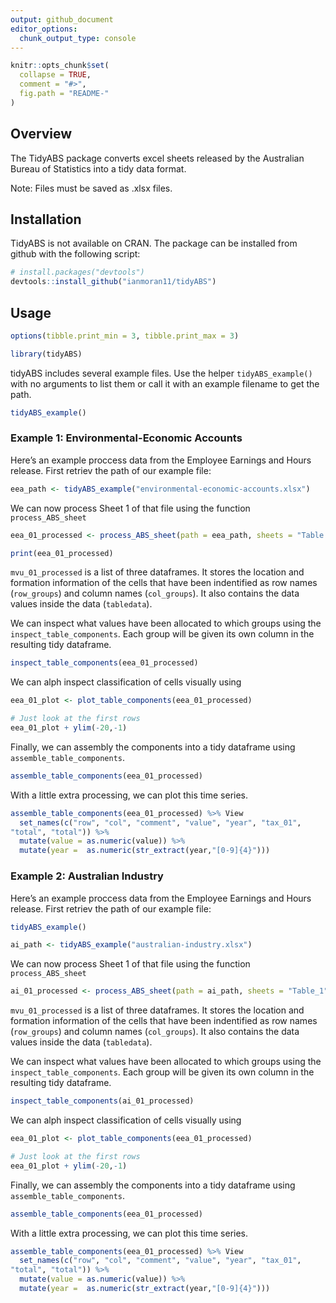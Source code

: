 ```yaml
---
output: github_document
editor_options: 
  chunk_output_type: console
---
```


<!-- README.md is generated from README.Rmd. Please edit that file -->

```r
knitr::opts_chunk$set(
  collapse = TRUE,
  comment = "#>",
  fig.path = "README-"
)
```


## Overview

The TidyABS package converts excel sheets released by the Australian Bureau of Statistics into a tidy data format.    

Note: Files must be saved as .xlsx files. 


## Installation

TidyABS is not available on CRAN. The package can be installed from github with the following script:
 
```r
# install.packages("devtools")
devtools::install_github("ianmoran11/tidyABS")
```

## Usage

```r
options(tibble.print_min = 3, tibble.print_max = 3)
```

```r
library(tidyABS)
```

tidyABS includes several example files.  Use the helper `tidyABS_example()` with no arguments to list them or call it with an example filename to get the path.

```r

tidyABS_example()

```

### Example 1: Environmental-Economic Accounts

Here's an example proccess data from the Employee Earnings and Hours release. First retriev the path of our example file:

```r

eea_path <- tidyABS_example("environmental-economic-accounts.xlsx")

```

We can now process Sheet 1 of that file using the function `process_ABS_sheet`


```r

eea_01_processed <- process_ABS_sheet(path = eea_path, sheets = "Table 6.1")

print(eea_01_processed)

```

`mvu_01_processed` is a list of three dataframes. It stores the location and formation information of the cells that have been indentified as row names (`row_groups`) and column names (`col_groups`). It also contains the data values inside the data (`tabledata`).  

We can inspect what values have been allocated to which groups using the `inspect_table_components`. Each group will be given its own column in the resulting tidy dataframe.


```r
inspect_table_components(eea_01_processed)

```


We can alph inspect classification of cells visually using 



```r
eea_01_plot <- plot_table_components(eea_01_processed)

# Just look at the first rows 
eea_01_plot + ylim(-20,-1)

```

Finally, we can assembly the components into a tidy dataframe using `assemble_table_components`.

```r
assemble_table_components(eea_01_processed) 

```

With a little extra processing, we can plot this time series.

```r
assemble_table_components(eea_01_processed) %>% View
  set_names(c("row", "col", "comment", "value", "year", "tax_01", 
"total", "total")) %>% 
  mutate(value = as.numeric(value)) %>% 
  mutate(year =  as.numeric(str_extract(year,"[0-9]{4}")))

```


### Example 2: Australian Industry

Here's an example proccess data from the Employee Earnings and Hours release. First retriev the path of our example file:

```r

tidyABS_example()

ai_path <- tidyABS_example("australian-industry.xlsx")

```

We can now process Sheet 1 of that file using the function `process_ABS_sheet`


```r

ai_01_processed <- process_ABS_sheet(path = ai_path, sheets = "Table_1")


```

`mvu_01_processed` is a list of three dataframes. It stores the location and formation information of the cells that have been indentified as row names (`row_groups`) and column names (`col_groups`). It also contains the data values inside the data (`tabledata`).  

We can inspect what values have been allocated to which groups using the `inspect_table_components`. Each group will be given its own column in the resulting tidy dataframe.


```r
inspect_table_components(ai_01_processed)

```


We can alph inspect classification of cells visually using 



```r
eea_01_plot <- plot_table_components(eea_01_processed)

# Just look at the first rows 
eea_01_plot + ylim(-20,-1)

```

Finally, we can assembly the components into a tidy dataframe using `assemble_table_components`.

```r
assemble_table_components(eea_01_processed) 

```

With a little extra processing, we can plot this time series.

```r
assemble_table_components(eea_01_processed) %>% View
  set_names(c("row", "col", "comment", "value", "year", "tax_01", 
"total", "total")) %>% 
  mutate(value = as.numeric(value)) %>% 
  mutate(year =  as.numeric(str_extract(year,"[0-9]{4}")))

```
